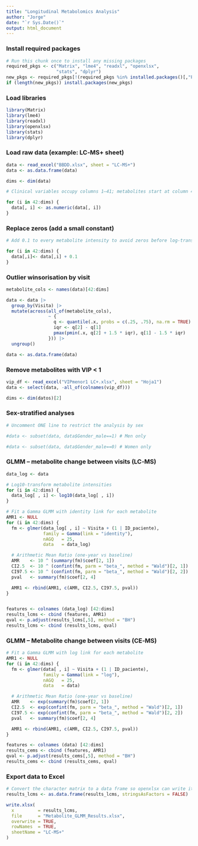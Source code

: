 ---
title: "Longitudinal Metabolomics Analysis"
author: "Jorge"
date: "`r Sys.Date()`"
output: html_document
---


### Install required packages
```{r install-packages, eval=FALSE}
# Run this chunk once to install any missing packages
required_pkgs <- c("Matrix", "lme4", "readxl", "openxlsx",
                   "stats", "dplyr")
new_pkgs <- required_pkgs[!(required_pkgs %in% installed.packages()[,"Package"])]
if (length(new_pkgs)) install.packages(new_pkgs)
```


### Load libraries
```{r load-libraries}
library(Matrix)
library(lme4)
library(readxl)
library(openxlsx)
library(stats)
library(dplyr)
```


### Load raw data (example: LC‑MS+ sheet)
```{r load-data}
data <- read_excel("BBDD.xlsx", sheet = "LC-MS+")
data <- as.data.frame(data)

dims <- dim(data)

# Clinical variables occupy columns 1–41; metabolites start at column 42

for (i in 42:dims) {
  data[, i] <- as.numeric(data[, i])
}
```


### Replace zeros (add a small constant)
```{r add-constant}
# Add 0.1 to every metabolite intensity to avoid zeros before log‑transformation

for (i in 42:dims) {
  data[,i]<- data[,i] + 0.1
}
```


### Outlier winsorisation by visit
```{r winsorise}
metabolite_cols <- names(data)[42:dims]

data <- data |>
  group_by(Visita) |>                   
  mutate(across(all_of(metabolite_cols),
                ~ {
                  q <- quantile(.x, probs = c(.25, .75), na.rm = TRUE)
                  iqr <- q[2] - q[1]
                  pmax(pmin(.x, q[2] + 1.5 * iqr), q[1] - 1.5 * iqr)
                })) |>
  ungroup()

data <- as.data.frame(data)
```


### Remove metabolites with VIP < 1
```{r remove-vip}
vip_df <- read_excel("VIPmenor1 LC+.xlsx", sheet = "Hoja1")
data <- select(data, -all_of(colnames(vip_df)))

dims <- dim(datos)[2]
```


### Sex‑stratified analyses
```{r sex-strata}
# Uncomment ONE line to restrict the analysis by sex

#data <- subset(data, data$Gender_male==1) # Men only

#data <- subset(data, data$Gender_male==0) # Women only
```


### GLMM – metabolite change between visits (LC‑MS)
```{r glmm-lcms}
data_log <- data

# Log10-transform metabolite intensities 
for (i in 42:dims) {
  data_log[ , i] <- log10(data_log[ , i])
}

# Fit a Gamma GLMM with identity link for each metabolite
AMR1 <- NULL
for (i in 42:dims) {
  fm <- glmer(data_log[ , i] ~ Visita + (1 | ID_paciente),
              family = Gamma(link = "identity"),
              nAGQ   = 25,
              data   = data_log)

  # Arithmetic Mean Ratio (one‑year vs baseline)
  AMR    <- 10 ^ (summary(fm)$coef[2, 1])
  CI2.5  <- 10 ^ (confint(fm, parm = "beta_", method = "Wald")[2, 1])
  CI97.5 <- 10 ^ (confint(fm, parm = "beta_", method = "Wald")[2, 2])
  pval   <- summary(fm)$coef[2, 4]

  AMR1 <- rbind(AMR1, c(AMR, CI2.5, CI97.5, pval))
}


features <- colnames (data_log) [42:dims]
results_lcms <- cbind (features, AMR1)
qval <- p.adjust(results_lcms[,5], method = "BH")
results_lcms <- cbind (results_lcms, qval)
```


### GLMM – Metabolite change between visits (CE‑MS)
```{r glmm-cems}
# Fit a Gamma GLMM with log link for each metabolite
AMR1 <- NULL
for (i in 42:dims) {
  fm <- glmer(data[ , i] ~ Visita + (1 | ID_paciente),
              family = Gamma(link = "log"),
              nAGQ   = 25,
              data   = data)

  # Arithmetic Mean Ratio (one‑year vs baseline)
  AMR    <- exp(summary(fm)$coef[2, 1])
  CI2.5  <- exp(confint(fm, parm = "beta_", method = "Wald")[2, 1])
  CI97.5 <- exp(confint(fm, parm = "beta_", method = "Wald")[2, 2])
  pval   <- summary(fm)$coef[2, 4]

  AMR1 <- rbind(AMR1, c(AMR, CI2.5, CI97.5, pval))
}

features <- colnames (data) [42:dims]
results_cems <- cbind (features, AMR1)
qval <- p.adjust(results_cems[,5], method = "BH")
results_cems <- cbind (results_cems, qval)
```


### Export data to Excel
```{r export-table, eval=FALSE}
# Convert the character matrix to a data frame so openxlsx can write it cleanly
results_lcms <- as.data.frame(results_lcms, stringsAsFactors = FALSE)

write.xlsx(
  x         = results_lcms,
  file      = "Metabolite_GLMM_Results.xlsx",
  overwrite = TRUE,
  rowNames  = TRUE,
  sheetName = "LC-MS+"
)
```
